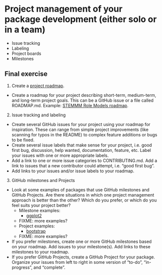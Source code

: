 # Project management of your package development (either solo or in a team)

- Issue tracking
- Labeling
- Project boards
- Milestones



## Final exercise

<!-- NOTE: Preferably something linked to working towards completing the project assignments, maybe to be used as a milestone? -->

1. Create a [project roadmap](https://mozilla.github.io/open-leadership-training-series/articles/opening-your-project/start-your-project-roadmap/). 
- Create a roadmap for your project describing short-term, medium-term, and long-term project goals. This can be a GitHub issue or a file called ROADMAP.md. Example: [STEMMM Role Models roadmap](https://github.com/KirstieJane/STEMMRoleModels/issues/1).

2. Issue tracking and labeling 
- Create several GitHub issues for your project using your roadmap for inspiration. These can range from simple project improvements (like scanning for typos in the README) to complex feature additions or bugs to be fixed. 
- Create several issue labels that make sense for your project, i.e. good first bug, discussion, help wanted, documentation, feature, etc. Label your issues with one or more appropriate labels.
- Add a link to one or more issue categories to CONTRIBUTING.md. Add a link to issues that a new contributor could attempt, i.e. "good first bug".
- Add links to your issues and/or issue labels to your roadmap.

3. GitHub milestones and Projects
- Look at some examples of packages that use GitHub milestones and GitHub Projects. Are there situations in which one project management approach is better than the other? Which do you prefer, or which do you feel suits your project better?
    - Milestone examples:
        - [ggplot2](https://github.com/tidyverse/ggplot2/milestones)
	- FIXME: more examples?
    - Project examples:
        - [bootstrap](https://github.com/twbs/bootstrap/projects)
	- FIXME: more examples?
- If you prefer milestones, create one or more GitHub milestones based on your roadmap.
Add issues to your milestone(s). Add links to these milestones to your roadmap.
- If you prefer GitHub Projects, create a GitHub Project for your package.
Organize your issues from left to right in some version of "to-do", "in-progress", and "complete".
